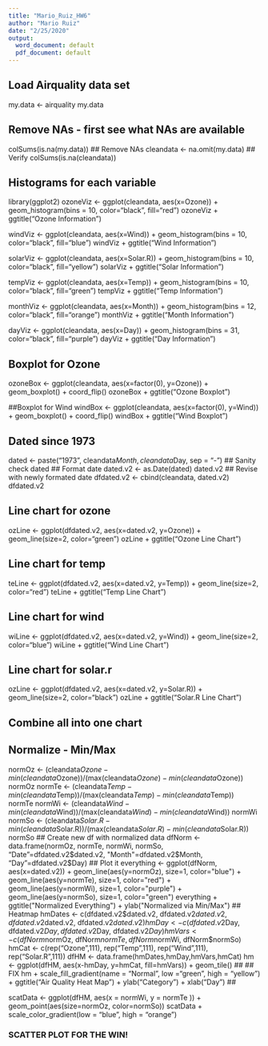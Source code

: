 ```yaml
---
title: "Mario_Ruiz_HW6"
author: "Mario Ruiz"
date: "2/25/2020"
output:
  word_document: default
  pdf_document: default
---
```


## Load Airquality data set
my.data <- airquality
my.data

## Remove NAs - first see what NAs are available
colSums(is.na(my.data))
## Remove NAs
cleandata <- na.omit(my.data)
## Verify
colSums(is.na(cleandata))

## Histograms for each variable
library(ggplot2)
ozoneViz <- ggplot(cleandata, aes(x=Ozone)) + geom_histogram(bins = 10, color="black", fill="red")
ozoneViz + ggtitle("Ozone Information")

windViz <- ggplot(cleandata, aes(x=Wind)) + geom_histogram(bins = 10, color="black", fill="blue")
windViz + ggtitle("Wind Information")

solarViz <- ggplot(cleandata, aes(x=Solar.R)) + geom_histogram(bins = 10, color="black", fill="yellow")
solarViz + ggtitle("Solar Information")

tempViz <- ggplot(cleandata, aes(x=Temp)) + geom_histogram(bins = 10, color="black", fill="green")
tempViz + ggtitle("Temp Information")

monthViz <- ggplot(cleandata, aes(x=Month)) + geom_histogram(bins = 12, color="black", fill="orange")
monthViz + ggtitle("Month Information")

dayViz <- ggplot(cleandata, aes(x=Day)) + geom_histogram(bins = 31, color="black", fill="purple")
dayViz + ggtitle("Day Information")

## Boxplot for Ozone
ozoneBox <- ggplot(cleandata, aes(x=factor(0), y=Ozone)) + geom_boxplot() + coord_flip()
ozoneBox + ggtitle("Ozone Boxplot")

##Boxplot for Wind
windBox <- ggplot(cleandata, aes(x=factor(0), y=Wind)) + geom_boxplot() + coord_flip()
windBox + ggtitle("Wind Boxplot")

## Dated since 1973
dated <- paste("1973", cleandata$Month, cleandata$Day, sep = "-")
## Sanity check
dated
## Format date
dated.v2 <- as.Date(dated)
dated.v2
## Revise with newly formated date
dfdated.v2 <- cbind(cleandata, dated.v2)
dfdated.v2

## Line chart for ozone
ozLine <- ggplot(dfdated.v2, aes(x=dated.v2, y=Ozone)) + geom_line(size=2, color="green")
ozLine + ggtitle("Ozone Line Chart")

## Line chart for temp
teLine <- ggplot(dfdated.v2, aes(x=dated.v2, y=Temp)) + geom_line(size=2, color="red")
teLine + ggtitle("Temp Line Chart")

## Line chart for wind
wiLine <- ggplot(dfdated.v2, aes(x=dated.v2, y=Wind)) + geom_line(size=2, color="blue")
wiLine + ggtitle("Wind Line Chart")

## Line chart for solar.r
ozLine <- ggplot(dfdated.v2, aes(x=dated.v2, y=Solar.R)) + geom_line(size=2, color="black")
ozLine + ggtitle("Solar.R Line Chart")

## Combine all into one chart
## Normalize - Min/Max
normOz <- (cleandata$Ozone - min(cleandata$Ozone))/(max(cleandata$Ozone)-min(cleandata$Ozone))
normOz
normTe <- (cleandata$Temp - min(cleandata$Temp))/(max(cleandata$Temp)-min(cleandata$Temp))
normTe
normWi <- (cleandata$Wind - min(cleandata$Wind))/(max(cleandata$Wind)-min(cleandata$Wind))
normWi
normSo <- (cleandata$Solar.R - min(cleandata$Solar.R))/(max(cleandata$Solar.R)-min(cleandata$Solar.R))
normSo
## Create new df with normalized data
dfNorm <- data.frame(normOz, normTe, normWi, normSo, "Date"=dfdated.v2$dated.v2, "Month"=dfdated.v2$Month, "Day"=dfdated.v2$Day)
## Plot it
everything <- ggplot(dfNorm, aes(x=dated.v2)) + geom_line(aes(y=normOz), size=1, color="blue") + geom_line(aes(y=normTe), size=1, color="red") + geom_line(aes(y=normWi), size=1, color="purple") + geom_line(aes(y=normSo), size=1, color="green")
everything + ggtitle("Normalized Everything") + ylab("Normalized via Min/Max")
## Heatmap
hmDates <- c(dfdated.v2$dated.v2, dfdated.v2$dated.v2, dfdated.v2$dated.v2, dfdated.v2$dated.v2 )
hmDay <- c(dfdated.v2$Day, dfdated.v2$Day, dfdated.v2$Day, dfdated.v2$Day)
hmVars <- c(dfNorm$normOz, dfNorm$normTe, dfNorm$normWi, dfNorm$normSo)
hmCat <- c(rep("Ozone",111), rep("Temp",111), rep("Wind",111), rep("Solar.R",111))
dfHM <- data.frame(hmDates,hmDay,hmVars,hmCat)
hm <- ggplot(dfHM, aes(x-hmDay, y=hmCat, fill=hmVars)) + geom_tile()
##
## FIX 
hm + scale_fill_gradient(name = "Normal", low ="green", high = "yellow") + ggtitle("Air Quality Heat Map") + ylab("Category") + xlab("Day")
##

scatData <- ggplot(dfHM, aes(x = normWi, y = normTe )) + geom_point(aes(size=normOz, color=normSo))
scatData + scale_color_gradient(low = "blue", high = "orange")


### SCATTER PLOT FOR THE WIN!
